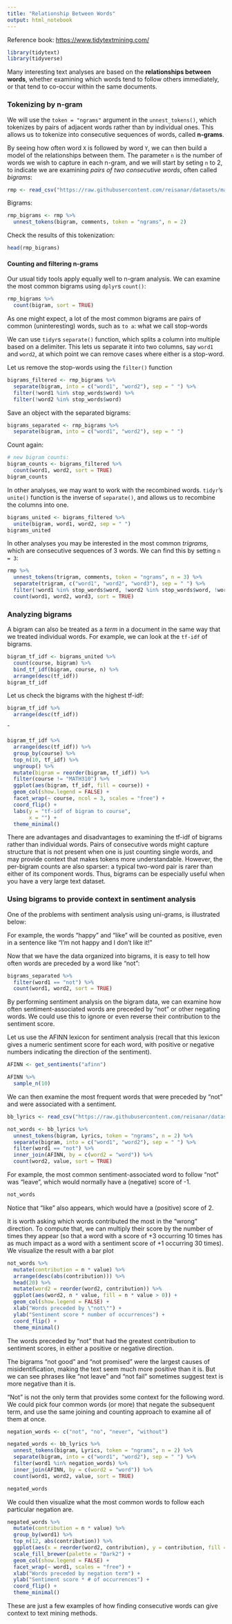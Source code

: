 ```yaml
---
title: "Relationship Between Words"
output: html_notebook
---
```


Reference book: 
<https://www.tidytextmining.com/>

```r
library(tidytext)
library(tidyverse)
```

Many interesting text analyses are based on the **relationships between words**, whether examining which words tend to follow others immediately, or that tend to co-occur within the same documents.

### Tokenizing by n-gram

We will use the `token = "ngrams"` argument in the `unnest_tokens()`, which tokenizes by pairs of adjacent words rather than by individual ones. This allows us to tokenize into consecutive sequences of words, called **n-grams**.

By seeing how often word `X` is followed by word `Y`, we can then build a model of the relationships between them. The parameter `n` is the number of words we wish to capture in each n-gram, and we will start by seting `n` to 2, to indicate we are examining _pairs of two consecutive words_, often called _bigrams_:

```r
rmp <- read_csv("https://raw.githubusercontent.com/reisanar/datasets/master/rmp_wit_comments.csv")
```

Bigrams:

```r
rmp_bigrams <- rmp %>%
  unnest_tokens(bigram, comments, token = "ngrams", n = 2)
```

Check the results of this tokenization:

```r
head(rmp_bigrams)
```


#### Counting and filtering n-grams

Our usual tidy tools apply equally well to n-gram analysis. We can examine the most common bigrams using `dplyr`s `count()`:

```r
rmp_bigrams %>%
  count(bigram, sort = TRUE)
```

As one might expect, a lot of the most common bigrams are pairs of common (uninteresting) words, such as `to a`: what we call stop-words

We can use `tidyr`s `separate()` function, which splits a column into multiple based on a delimiter. This lets us separate it into two columns, say `word1` and `word2`, at which point we can remove cases where either is a stop-word.

Let us remove the stop-words using the `filter()` function

```r
bigrams_filtered <- rmp_bigrams %>%
  separate(bigram, into = c("word1", "word2"), sep = " ") %>% 
  filter(!word1 %in% stop_words$word) %>%
  filter(!word2 %in% stop_words$word)
```

Save an object with the separated bigrams:

```r
bigrams_separated <- rmp_bigrams %>%
  separate(bigram, into = c("word1", "word2"), sep = " ")
```


Count again:

```r
# new bigram counts:
bigram_counts <- bigrams_filtered %>%
  count(word1, word2, sort = TRUE)
bigram_counts
```


In other analyses, we may want to work with the recombined words. `tidyr`'s `unite()` function is the inverse of `separate()`, and allows us to recombine the columns into one. 


```r
bigrams_united <- bigrams_filtered %>%
  unite(bigram, word1, word2, sep = " ")
bigrams_united
```



In other analyses you may be interested in the most common _trigrams_, which are consecutive sequences of 3 words. We can find this by setting `n = 3`:


```r
rmp %>%
  unnest_tokens(trigram, comments, token = "ngrams", n = 3) %>%
  separate(trigram, c("word1", "word2", "word3"), sep = " ") %>%
  filter(!word1 %in% stop_words$word, !word2 %in% stop_words$word, !word3 %in% stop_words$word) %>%
  count(word1, word2, word3, sort = TRUE)
```



### Analyzing bigrams

A bigram can also be treated as a _term_ in a document in the same way that we treated individual words. For example, we can look at the `tf-idf` of bigrams. 

```r
bigram_tf_idf <- bigrams_united %>%
  count(course, bigram) %>%
  bind_tf_idf(bigram, course, n) %>%
  arrange(desc(tf_idf))
bigram_tf_idf
```


Let us check the bigrams with the highest tf-idf:

```r
bigram_tf_idf %>%
  arrange(desc(tf_idf))
```

ˆ
```r
bigram_tf_idf %>%
  arrange(desc(tf_idf)) %>%
  group_by(course) %>%
  top_n(10, tf_idf) %>%
  ungroup() %>%
  mutate(bigram = reorder(bigram, tf_idf)) %>%
  filter(course != "MATH310") %>% 
  ggplot(aes(bigram, tf_idf, fill = course)) +
  geom_col(show.legend = FALSE) +
  facet_wrap(~ course, ncol = 3, scales = "free") +
  coord_flip() +
  labs(y = "tf-idf of bigram to course",
       x = "") +
  theme_minimal()
```

There are advantages and disadvantages to examining the tf-idf of bigrams rather than individual words. Pairs of consecutive words might capture structure that is not present when one is just counting single words, and may provide context that makes tokens more understandable. However, the per-bigram counts are also sparser: a typical two-word pair is rarer than either of its component words. Thus, bigrams can be especially useful when you have a very large text dataset.


### Using bigrams to provide context in sentiment analysis



One of the problems with sentiment analysis using uni-grams, is illustrated below:

For example, the words "happy" and "like" will be counted as positive, even in a sentence like "I'm not happy and I don't like it!"

Now that we have the data organized into bigrams, it is easy to tell how often words are preceded by a word like "not":

```r
bigrams_separated %>%
  filter(word1 == "not") %>%
  count(word1, word2, sort = TRUE)
```

By performing sentiment analysis on the bigram data, we can examine how often sentiment-associated words are preceded by "not" or other negating words. We could use this to ignore or even reverse their contribution to the sentiment score.

Let us use the AFINN lexicon for sentiment analysis (recall that this lexicon gives a numeric sentiment score for each word, with positive or negative numbers indicating the direction of the sentiment).

```r
AFINN <- get_sentiments("afinn")

AFINN %>% 
  sample_n(10)
```


We can then examine the most frequent words that were preceded by "not" and were associated with a sentiment.

```r
bb_lyrics <- read_csv("https://raw.githubusercontent.com/reisanar/datasets/master/BB_top100_2015.csv")
```

```r
not_words <- bb_lyrics %>%
  unnest_tokens(bigram, Lyrics, token = "ngrams", n = 2) %>%
  separate(bigram, into = c("word1", "word2"), sep = " ") %>%
  filter(word1 == "not") %>%
  inner_join(AFINN, by = c(word2 = "word")) %>%
  count(word2, value, sort = TRUE)
```

For example, the most common sentiment-associated word to follow "not" was "leave", which would normally have a (negative) score of -1.

```r
not_words
```

Notice that "like" also appears, which would have a (positive) score of 2.

It is worth asking which words contributed the most in the "wrong" direction. To compute that, we can multiply their score by the number of times they appear (so that a word with a score of +3 occurring 10 times has as much impact as a word with a sentiment score of +1 occurring 30 times). We visualize the result with a bar plot

```r
not_words %>%
  mutate(contribution = n * value) %>%
  arrange(desc(abs(contribution))) %>%
  head(20) %>%
  mutate(word2 = reorder(word2, contribution)) %>%
  ggplot(aes(word2, n * value, fill = n * value > 0)) +
  geom_col(show.legend = FALSE) +
  xlab("Words preceded by \"not\"") +
  ylab("Sentiment score * number of occurrences") +
  coord_flip() +
  theme_minimal()
```

The words preceded by "not" that had the greatest contribution to sentiment scores, in either a positive or negative direction.

The bigrams "not good" and "not promised" were the largest causes of misidentification, making the text seem much more positive than it is. But we can see phrases like "not leave" and "not fail" sometimes suggest text is more negative than it is.

"Not" is not the only term that provides some context for the following word. We could pick four common words (or more) that negate the subsequent term, and use the same joining and counting approach to examine all of them at once.


```r
negation_words <- c("not", "no", "never", "without")
```

```r
negated_words <- bb_lyrics %>%
  unnest_tokens(bigram, Lyrics, token = "ngrams", n = 2) %>% 
  separate(bigram, into = c("word1", "word2"), sep = " ") %>% 
  filter(word1 %in% negation_words) %>%
  inner_join(AFINN, by = c(word2 = "word")) %>%
  count(word1, word2, value, sort = TRUE)
```


```r
negated_words
```


We could then visualize what the most common words to follow each particular negation are. 

```r
negated_words %>%
  mutate(contribution = n * value) %>%
  group_by(word1) %>%
  top_n(12, abs(contribution)) %>%
  ggplot(aes(x = reorder(word2, contribution), y = contribution, fill = n * value > 0)) +
  scale_fill_brewer(palette = "Dark2") +
  geom_col(show.legend = FALSE) +
  facet_wrap(~ word1, scales = "free") +
  xlab("Words preceded by negation term") +
  ylab("Sentiment score * # of occurrences") +
  coord_flip() + 
  theme_minimal()
```


These are just a few examples of how finding consecutive words can give context to text mining methods.




